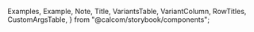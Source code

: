 
  Examples,
  Example,
  Note,
  Title,
  VariantsTable,
  VariantColumn,
  RowTitles,
  CustomArgsTable,
} from "@calcom/storybook/components";

<Meta title="Typography" />

<Title title="Typography" suffix="Brief" subtitle="Version 2.0 — Last Update: 22 Aug 2022" />

## Definition

Typography style guide for Cal.com applications. Please view the STORY of this to see correct styles. We override storybook headings in doc mode
to create our template. Thus the headings in the story are not the correct styles while viewing in DOCS.

<Canvas>
  <Story name="Heading Stlyes">
    <div className="flex flex-col space-y-5 p-4">
      <div>
        <h1>Heading One text</h1>
        <p className="title-1">Paragraph has heading One applied by `title-1`</p>
      </div>
      <div>
        <h2>Heading Two text</h2>
        <p className="title-2">Paragraph has heading Two applied by `title-2`</p>
      </div>
      <div>
        <h3>Heading Three text</h3>
        <p className="title-3">Paragraph has heading Three applied by `title-3`</p>
      </div>
    </div>
    <div className="dark flex flex-col space-y-5 bg-darkgray-50 p-4">
      <div>
        <h1>Heading One text</h1>
        <p className="title-1">Paragraph has heading One applied by `title-1`</p>
      </div>
      <div>
        <h2>Heading Two text</h2>
        <p className="title-2">Paragraph has heading Two applied by `title-2`</p>
      </div>
      <div>
        <h3>Heading Three text</h3>
        <p className="title-3">Paragraph has heading Three applied by `title-3`</p>
      </div>
    </div>
  </Story>
  <Story name="Text Stlyes">
    <div>
      <Example title="Paragraph">
        <p>Lorem ipsum dolor sit amet, consectetur adipiscing elit. Aliquam malesuada finibus nulla nec commodo. Cras vel sem ac tortor vestibulum placerat. Maecenas et lectus quis purus gravida mollis vel et dolor. In pellentesque sapien tellus, ut semper risus maximus eu. Suspendisse at vehicula lectus, eu efficitur metus. Praesent aliquet dictum sem ac lacinia. Nulla facilisi. Vestibulum ut suscipit tortor. Fusce interdum vitae dui ut maximus.</p>
      </Example>
      <Example title="Small">
        <small>Lorem ipsum dolor sit amet, consectetur adipiscing elit. Aliquam malesuada finibus nulla nec commodo. Cras vel sem ac tortor vestibulum placerat. Maecenas et lectus quis purus gravida mollis vel et dolor. In pellentesque sapien tellus, ut semper risus maximus eu. Suspendisse at vehicula lectus, eu efficitur metus. Praesent aliquet dictum sem ac lacinia. Nulla facilisi. Vestibulum ut suscipit tortor. Fusce interdum vitae dui ut maximus.</small>
      </Example>
    </div>
    <div className="dark bg-darkgray-50">
      <Example title="Paragraph">
        <p>Lorem ipsum dolor sit amet, consectetur adipiscing elit. Aliquam malesuada finibus nulla nec commodo. Cras vel sem ac tortor vestibulum placerat. Maecenas et lectus quis purus gravida mollis vel et dolor. In pellentesque sapien tellus, ut semper risus maximus eu. Suspendisse at vehicula lectus, eu efficitur metus. Praesent aliquet dictum sem ac lacinia. Nulla facilisi. Vestibulum ut suscipit tortor. Fusce interdum vitae dui ut maximus.</p>
      </Example>
      <Example title="Small">
        <small>Lorem ipsum dolor sit amet, consectetur adipiscing elit. Aliquam malesuada finibus nulla nec commodo. Cras vel sem ac tortor vestibulum placerat. Maecenas et lectus quis purus gravida mollis vel et dolor. In pellentesque sapien tellus, ut semper risus maximus eu. Suspendisse at vehicula lectus, eu efficitur metus. Praesent aliquet dictum sem ac lacinia. Nulla facilisi. Vestibulum ut suscipit tortor. Fusce interdum vitae dui ut maximus.</small>
      </Example>
    </div>
  </Story>
</Canvas>
